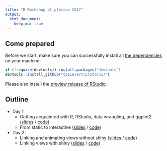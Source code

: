 ```yaml
---
title: "R Workshop at plotcon 2017"
output: 
  html_document:
    keep_md: true
---
```


## Come prepared

Before we start, make sure you can successfully install all [the dependencies](https://github.com/cpsievert/plotcon17/blob/master/DESCRIPTION) on your machine:

```r
if (!require(devtools)) install.packages("devtools")
devtools::install_github("cpsievert/plotcon17")
```

Please also install the [preview release of RStudio](https://www.rstudio.com/products/rstudio/download/preview/).

## Outline

* Day 1
    * Getting acquainted with R, RStudio, data wrangling, and ggplot2 ([slides](https://cpsievert.github.io/plotcon17/workshop/1a) / [code](https://github.com/cpsievert/plotcon17/tree/master/docs/workshop/1a))
    * From static to interactive ([slides](https://cpsievert.github.io/plotcon17/workshop/1b) / [code](https://github.com/cpsievert/plotcon17/tree/master/docs/workshop/1b))

* Day 2:
    * Linking and animating views without shiny ([slides](https://cpsievert.github.io/plotcon17/workshop/2a) / [code](https://github.com/cpsievert/plotcon17/tree/master/docs/workshop/2a))
    * Linking views with shiny ([slides](https://cpsievert.github.io/plotcon17/workshop/2b) / [code](https://github.com/cpsievert/plotcon17/tree/master/docs/workshop/2b))
   


<!--
The workshop will roughly follow this outline (inspired by the [plotly for R book](https://cpsievert.github.io/plotly_book/)):

* A tale of 2 interfaces
    * Converting **ggplot2** via `ggplotly()`.
    * Directly interfacing to plotly.js with `plot_ly()`.
    * Augmenting `ggplotly()` via `layout()` and friends.
    * Accessing and leveraging **ggplot2** internals.
    * Accessing any plot spec via `plotly_json()`.
  
* The `plot_ly()` cookbook
    * Scatter traces
    * Maps
    * Bars & histograms
    * Boxplots
    * 2D frequencies
    * 3D plots

* Arranging multiple views
    * Arranging htmlwidget objects
    * Merging plotly objects into a subplot
    * Navigating many views
  
* Multiple linked views
    * Linking views with shiny
    * Linking views without shiny
    * Linking views "without shiny, inside shiny"

* Animating views
    * Key frame animations
    * Linking animated views
  
### IF WE HAVE TIME
  
* Advanced topics
    * Adding custom behavior with [the plotly.js API](https://plot.ly/javascript/plotlyjs-function-reference) and `htmlwidgets::onRender()`.
    * Translating ggplot2 geoms to plotly
-->

